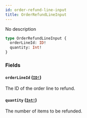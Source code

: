 ```yaml
---
id: order-refund-line-input
title: OrderRefundLineInput
---
```


No description

```graphql
type OrderRefundLineInput {
  orderLineId: ID!
  quantity: Int!
}
```

### Fields

#### `orderLineId` ([`ID!`](/api-reference/scalars/id.mdx))

The ID of the order line to refund.

#### `quantity` ([`Int!`](/api-reference/scalars/int.mdx))

The number of items to be refunded.
